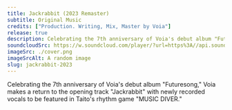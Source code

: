 ```yaml
---
title: Jackrabbit (2023 Remaster)
subtitle: Original Music
credits: ["Production. Writing, Mix, Master by Voia"]
release: true
description: Celebrating the 7th anniversary of Voia's debut album "Futuresong," Voia makes a return to the opening track "Jackrabbit" with newly recorded vocals to be featured in Taito's rhythm game "MUSIC DIVER."
soundcloudSrc: https://w.soundcloud.com/player/?url=https%3A//api.soundcloud.com/tracks/1827074085&color=%23ff5500&auto_play=false&hide_related=false&show_comments=true&show_user=true&show_reposts=false&show_teaser=true
imageSrc: ./cover.png
imageSrcAlt: A random image
slug: jackrabbit-2023
---
```


Celebrating the 7th anniversary of Voia's debut album "Futuresong," Voia makes a return to the opening track "Jackrabbit" with newly recorded vocals to be featured in Taito's rhythm game "MUSIC DIVER."